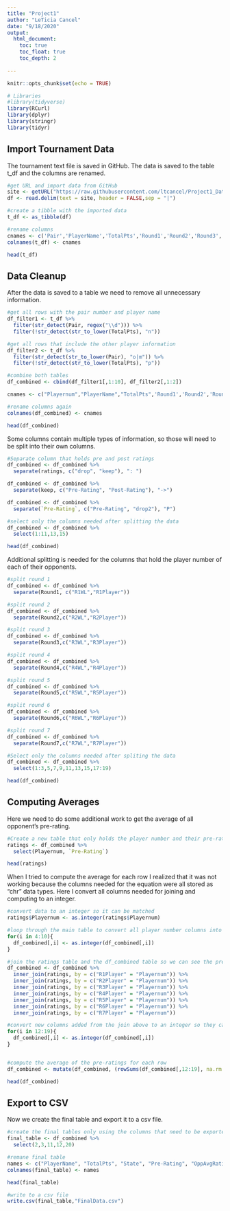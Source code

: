 ```yaml
---
title: "Project1"
author: "LeTicia Cancel"
date: "9/18/2020"
output: 
  html_document:
    toc: true
    toc_float: true
    toc_depth: 2
  
---
```


```r
knitr::opts_chunk$set(echo = TRUE)
```

```r
# Libraries
#library(tidyverse)
library(RCurl)
library(dplyr)
library(stringr)
library(tidyr)
```

## Import Tournament Data

The tournament text file is saved in GitHub. The data is saved to the table t_df and the columns are renamed.
```r
#get URL and import data from GitHub
site <- getURL("https://raw.githubusercontent.com/ltcancel/Project1_Data607_F20/master/tounamentinfo.txt")
df <- read.delim(text = site, header = FALSE,sep = "|")

#create a tibble with the imported data
t_df <- as_tibble(df)

#rename columns
cnames <- c('Pair','PlayerName','TotalPts','Round1','Round2','Round3','Round4','Round5','Round6','Round7','drop')
colnames(t_df) <- cnames

head(t_df)
```

## Data Cleanup

After the data is saved to a table we need to remove all unnecessary information. 
```r
#get all rows with the pair number and player name
df_filter1 <- t_df %>%
  filter(str_detect(Pair, regex("\\d"))) %>%
  filter(!str_detect(str_to_lower(TotalPts), "n"))

#get all rows that include the other player information
df_filter2 <- t_df %>%
  filter(str_detect(str_to_lower(Pair), "o|m")) %>%
  filter(!str_detect(str_to_lower(TotalPts), "p"))

#combine both tables
df_combined <- cbind(df_filter1[,1:10], df_filter2[,1:2])

cnames <- c("Playernum","PlayerName","TotalPts",'Round1','Round2','Round3','Round4','Round5','Round6','Round7','State','ratings')

#rename columns again
colnames(df_combined) <- cnames

head(df_combined)

```

Some columns contain multiple types of information, so those will need to be split into their own columns.
```r
#Separate column that holds pre and post ratings
df_combined <- df_combined %>%
  separate(ratings, c("drop", "keep"), ": ")

df_combined <- df_combined %>%
  separate(keep, c("Pre-Rating", "Post-Rating"), "->")

df_combined <- df_combined %>%
  separate(`Pre-Rating`, c("Pre-Rating", "drop2"), "P")

#select only the columns needed after splitting the data
df_combined <- df_combined %>%
  select(1:11,13,15)

head(df_combined)
```
Additional splitting is needed for the columns that hold the player number of each of their opponents.
```r
#split round 1
df_combined <- df_combined %>%
  separate(Round1, c("R1WL","R1Player"))

#split round 2
df_combined <- df_combined %>%
  separate(Round2,c("R2WL","R2Player"))

#split round 3
df_combined <- df_combined %>%
  separate(Round3,c("R3WL","R3Player"))

#split round 4
df_combined <- df_combined %>%
  separate(Round4,c("R4WL","R4Player"))

#split round 5
df_combined <- df_combined %>%
  separate(Round5,c("R5WL","R5Player"))

#split round 6
df_combined <- df_combined %>%
  separate(Round6,c("R6WL","R6Player"))

#split round 7
df_combined <- df_combined %>%
  separate(Round7,c("R7WL","R7Player"))

#Select only the columns needed after spliting the data
df_combined <- df_combined %>%
  select(1:3,5,7,9,11,13,15,17:19)

head(df_combined)
```

## Computing Averages

Here we need to do some additional work to get the average of all opponent's pre-rating.
```r
#Create a new table that only holds the player number and their pre-ratings
ratings <- df_combined %>%
  select(Playernum, `Pre-Rating`)

head(ratings)
```

When I tried to compute the average for each row I realized that it was not working because the columns needed for the equation were all stored as "chr" data types. Here I convert all columns needed for joining and computing to an integer.
```r
#convert data to an integer so it can be matched
ratings$Playernum <- as.integer(ratings$Playernum)

#loop through the main table to convert all player number columns into an int
for(i in 4:10){
  df_combined[,i] <- as.integer(df_combined[,i])
}

#join the ratings table and the df_combined table so we can see the pre-rating of each opponent
df_combined <- df_combined %>%
  inner_join(ratings, by = c("R1Player" = "Playernum")) %>%
  inner_join(ratings, by = c("R2Player" = "Playernum")) %>%
  inner_join(ratings, by = c("R3Player" = "Playernum")) %>%
  inner_join(ratings, by = c("R4Player" = "Playernum")) %>%
  inner_join(ratings, by = c("R5Player" = "Playernum")) %>%
  inner_join(ratings, by = c("R6Player" = "Playernum")) %>%
  inner_join(ratings, by = c("R7Player" = "Playernum"))

#convert new columns added from the join above to an integer so they can be averaged
for(i in 12:19){
  df_combined[,i] <- as.integer(df_combined[,i])
}


#compute the average of the pre-ratings for each row
df_combined <- mutate(df_combined, (rowSums(df_combined[,12:19], na.rm = TRUE))/7)

head(df_combined)
```

## Export to CSV

Now we create the final table and export it to a csv file.
```r
#create the final tables only using the columns that need to be exported
final_table <- df_combined %>%
  select(2,3,11,12,20)

#remane final table
names <- c("PlayerName", "TotalPts", "State", "Pre-Rating", "OppAvgRating")
colnames(final_table) <- names

head(final_table)
```

```r
#write to a csv file
write.csv(final_table,"FinalData.csv")
```

